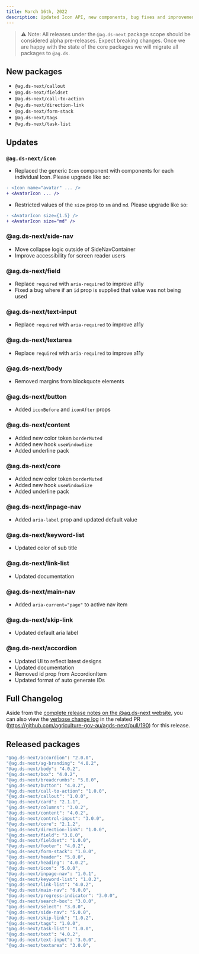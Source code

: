 ```yaml
---
title: March 16th, 2022
description: Updated Icon API, new components, bug fixes and improvements.
---
```


> ⚠️ Note: All releases under the `@ag.ds-next` package scope should be considered alpha pre-releases. Expect breaking changes. Once we are happy with the state of the core packages we will migrate all packages to `@ag.ds`.

## New packages

- `@ag.ds-next/callout`
- `@ag.ds-next/fieldset`
- `@ag.ds-next/call-to-action`
- `@ag.ds-next/direction-link`
- `@ag.ds-next/form-stack`
- `@ag.ds-next/tags`
- `@ag.ds-next/task-list`

## Updates

### `@ag.ds-next/icon`

- Replaced the generic `Icon` component with components for each individual Icon. Please upgrade like so:

```diff
- <Icon name="avatar" ... />
+ <AvatarIcon ... />
```

- Restricted values of the `size` prop to `sm` and `md`. Please upgrade like so:

```diff
- <AvatarIcon size={1.5} />
+ <AvatarIcon size="md" />
```

### @ag.ds-next/side-nav

- Move collapse logic outside of SideNavContainer
- Improve accessibility for screen reader users

### @ag.ds-next/field

- Replace `required` with `aria-required` to improve a11y
- Fixed a bug where if an `id` prop is supplied that value was not being used

### @ag.ds-next/text-input

- Replace `required` with `aria-required` to improve a11y

### @ag.ds-next/textarea

- Replace `required` with `aria-required` to improve a11y

### @ag.ds-next/body

- Removed margins from blockquote elements

### @ag.ds-next/button

- Added `iconBefore` and `iconAfter` props

### @ag.ds-next/content

- Added new color token `borderMuted`
- Added new hook `useWindowSize`
- Added underline pack

### @ag.ds-next/core

- Added new color token `borderMuted`
- Added new hook `useWindowSize`
- Added underline pack

### @ag.ds-next/inpage-nav

- Added `aria-label` prop and updated default value

### @ag.ds-next/keyword-list

- Updated color of sub title

### @ag.ds-next/link-list

- Updated documentation

### @ag.ds-next/main-nav

- Added `aria-current="page"` to active nav item

### @ag.ds-next/skip-link

- Updated default aria label

### @ag.ds-next/accordion

- Updated UI to reflect latest designs
- Updated documentation
- Removed id prop from AccordionItem
- Updated format of auto generate IDs

## Full Changelog

Aside from the [complete release notes on the @ag.ds-next website](https://design-system.agriculture.gov.au/updates/2022-03-16), you can also view the [verbose change log](https://github.com/agriculture-gov-au/agds-next/pull/190) in the related PR (https://github.com/agriculture-gov-au/agds-next/pull/190) for this release.

## Released packages

```sh
"@ag.ds-next/accordion": "2.0.0",
"@ag.ds-next/ag-branding": "4.0.2",
"@ag.ds-next/body": "4.0.2",
"@ag.ds-next/box": "4.0.2",
"@ag.ds-next/breadcrumbs": "5.0.0",
"@ag.ds-next/button": "4.0.2",
"@ag.ds-next/call-to-action": "1.0.0",
"@ag.ds-next/callout": "1.0.0",
"@ag.ds-next/card": "2.1.1",
"@ag.ds-next/columns": "3.0.2",
"@ag.ds-next/content": "4.0.2",
"@ag.ds-next/control-input": "3.0.0",
"@ag.ds-next/core": "2.1.2",
"@ag.ds-next/direction-link": "1.0.0",
"@ag.ds-next/field": "3.0.0",
"@ag.ds-next/fieldset": "1.0.0",
"@ag.ds-next/footer": "4.0.2",
"@ag.ds-next/form-stack": "1.0.0",
"@ag.ds-next/header": "5.0.0",
"@ag.ds-next/heading": "4.0.2",
"@ag.ds-next/icon": "5.0.0",
"@ag.ds-next/inpage-nav": "1.0.1",
"@ag.ds-next/keyword-list": "1.0.2",
"@ag.ds-next/link-list": "4.0.2",
"@ag.ds-next/main-nav": "6.0.0",
"@ag.ds-next/progress-indicator": "3.0.0",
"@ag.ds-next/search-box": "3.0.0",
"@ag.ds-next/select": "3.0.0",
"@ag.ds-next/side-nav": "5.0.0",
"@ag.ds-next/skip-link": "1.0.2",
"@ag.ds-next/tags": "1.0.0",
"@ag.ds-next/task-list": "1.0.0",
"@ag.ds-next/text": "4.0.2",
"@ag.ds-next/text-input": "3.0.0",
"@ag.ds-next/textarea": "3.0.0",
```
